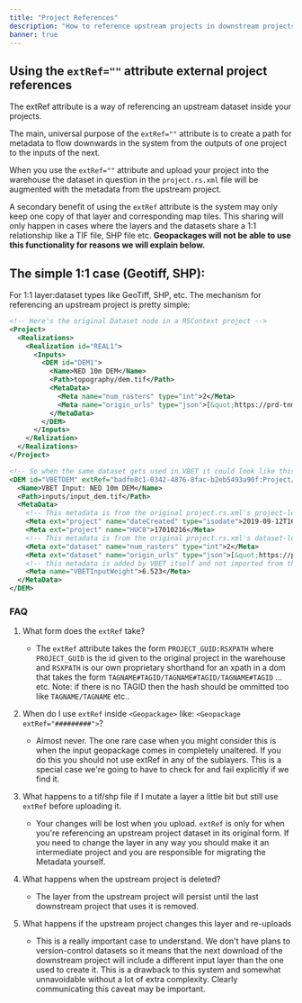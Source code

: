 ```yaml
---
title: "Project References"
description: "How to reference upstream projects in downstream projects"
banner: true
---
```


## Using the `extRef=""` attribute external project references

The extRef attribute is a way of referencing an upstream dataset inside your projects.

The main, universal purpose of the `extRef=""` attribute is to create a path for metadata to flow downwards in the system from the outputs of one project to the inputs of the next.

When you use the `extRef=""` attribute and upload your project into the warehouse the dataset in question in the `project.rs.xml` file will be augmented with the metadata from the upstream project.

A secondary benefit of using the `extRef` attribute is the system may only keep one copy of that layer and corresponding map tiles. This sharing will only happen in cases where the layers and the datasets share a 1:1 relationship like a TIF file, SHP file etc. **Geopackages will not be able to use this functionality for reasons we will explain below.**


## The simple 1:1 case (Geotiff, SHP):

For 1:1 layer:dataset types like GeoTiff, SHP, etc. The mechanism for referencing an upstream project is pretty simple:

```xml
<!-- Here's the original Dataset node in a RSContext project -->
<Project>
  <Realizations>
    <Realization id="REAL1">
      <Inputs>
        <DEM id="DEM1">
          <Name>NED 10m DEM</Name>
          <Path>topography/dem.tif</Path>
          <MetaData>
            <Meta name="num_rasters" type="int">2</Meta>
            <Meta name="origin_urls" type="json">[&quot;https://prd-tnm.s3.amazonaws.com/StagedProducts/Elevation/13/IMG/USGS_NED_13_n36w084_IMG.zip&quot;, &quot;https://prd-tnm.s3.amazonaws.com/StagedProducts/Elevation/13/IMG/n35w084.zip&quot;]</Meta>
          </MetaData>
        </DEM>
      </Inputs>
    </Relization>
  </Realizations>
</Project>

<!-- So when the same dataset gets used in VBET it could look like this: -->
<DEM id="VBETDEM" extRef="badfe8c1-0342-4876-8fac-b2eb5493a90f:Project/Realizations/Realization#REAL1/Inputs/DEM#DEM1">
  <Name>VBET Input: NED 10m DEM</Name>
  <Path>inputs/input_dem.tif</Path>
  <MetaData>
    <!-- This metadata is from the original project.rs.xml's project-level meta  -->
    <Meta ext="project" name="dateCreated" type="isodate">2019-09-12T16:42:24.610951</Meta>
    <Meta ext="project" name="HUC8">17010216</Meta>
    <!-- This metadata is from the original project.rs.xml's dataset-level-->
    <Meta ext="dataset" name="num_rasters" type="int">2</Meta>
    <Meta ext="dataset" name="origin_urls" type="json">[&quot;https://prd-tnm.s3.amazonaws.com/StagedProducts/Elevation/13/IMG/USGS_NED_13_n36w084_IMG.zip&quot;, &quot;https://prd-tnm.s3.amazonaws.com/StagedProducts/Elevation/13/IMG/n35w084.zip&quot;]</Meta>
    <!-- this metadata is added by VBET itself and not imported from the upstream project -->
    <Meta name="VBETInputWeight">6.523</Meta>
  </MetaData>
</DEM>
```


### FAQ

1. What form does the `extRef` take?
   * The `extRef` attribute takes the form `PROJECT_GUID:RSXPATH` where `PROJECT_GUID` is the id given to the original project in the warehouse and `RSXPATH` is our own proprietary shorthand for an xpath in a dom that takes the form `TAGNAME#TAGID/TAGNAME#TAGID/TAGNAME#TAGID` ... etc. Note: if there is no TAGID then the hash should be ommitted too like `TAGNAME/TAGNAME` etc..
2. When do I use `extRef` inside `<Geopackage>` like: `<Geopackage extRef="#########">`?
    * Almost never. The one rare case when you might consider this is when the input geopackage comes in completely unaltered. If you do this you should not use extRef in any of the sublayers. This is a special case we're going to have to check for and fail explicitly if we find it.

3. What happens to a tif/shp file if I mutate a layer a little bit but still use `extRef` before uploading it.
    * Your changes will be lost when you upload. `extRef` is only for when you're referencing an upstream project dataset in its original form. If you need to change the layer in any way you should make it an intermediate project and you are responsible for migrating the Metadata yourself.

4. What happens when the upstream project is deleted?
    * The layer from the upstream project will persist until the last downstream project that uses it is removed.

5. What happens if the upstream project changes this layer and re-uploads
    * This is a really important case to understand. We don't have plans to version-control datasets so it means that the next download of the downstream project will include a different input layer than the one used to create it. This is a drawback to this system and somewhat unnavoidable without a lot of extra complexity. Clearly communicating this caveat may be important.